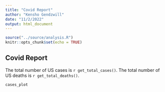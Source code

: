 ```yaml
---
title: "Covid Report"
author: "Kensho Gendzwill"
date: "11/2/2022"
output: html_document
---
```


```r
source("../source/analysis.R")
knitr::opts_chunk$set(echo = TRUE)
```

## Covid Report
The total number of US cases is `r get_total_cases()`. The total number of US deaths is `r get_total_deaths()`. 

``` r
cases_plot
```

